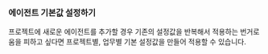 ### 에이전트 기본값 설정하기

프로젝트에 새로운 에이전트를 추가할 경우 기존의 설정값을 반복해서 적용하는 번거로움을 피하고 싶다면 프로젝트별, 업무별 기본 설정값을 만들어 적용할 수 있습니다.

<ImgLang img='set-agent-category.png' desc='' />